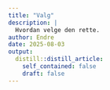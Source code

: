 ```yaml
---
title: "Valg"
description: |
  Hvordan velge den rette. 
author: Endre
date: 2025-08-03
output:
  distill::distill_article:
    self_contained: false
    draft: false
---
```


